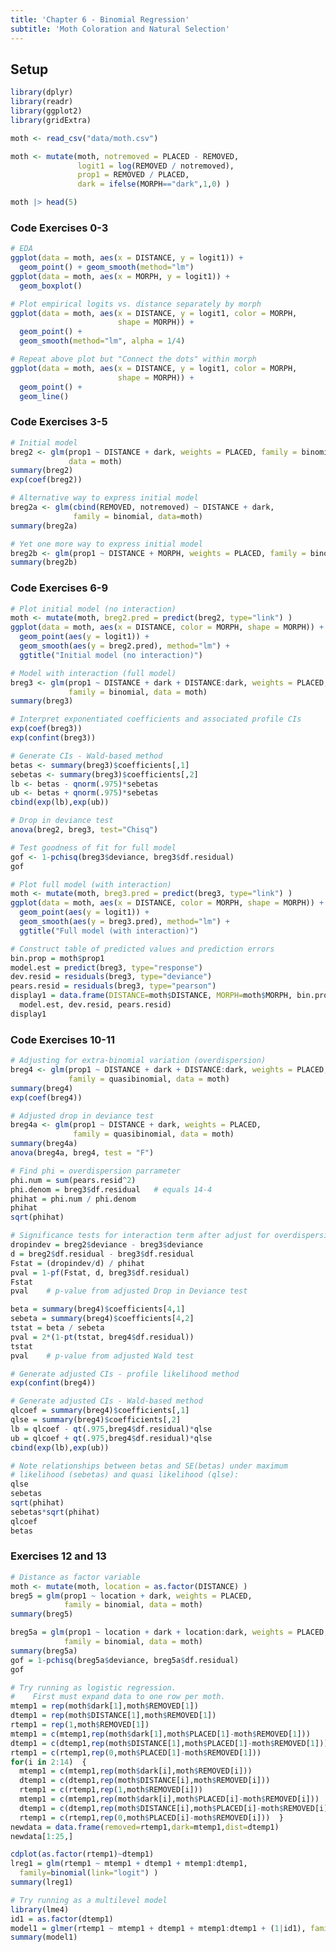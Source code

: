 ```yaml
---
title: 'Chapter 6 - Binomial Regression'
subtitle: 'Moth Coloration and Natural Selection'
---
```


## Setup 

```r
library(dplyr)
library(readr)
library(ggplot2)
library(gridExtra) 

moth <- read_csv("data/moth.csv")

moth <- mutate(moth, notremoved = PLACED - REMOVED, 
               logit1 = log(REMOVED / notremoved),
               prop1 = REMOVED / PLACED, 
               dark = ifelse(MORPH=="dark",1,0) )

moth |> head(5)
```



### Code Exercises 0-3


```r

# EDA
ggplot(data = moth, aes(x = DISTANCE, y = logit1)) + 
  geom_point() + geom_smooth(method="lm") 
ggplot(data = moth, aes(x = MORPH, y = logit1)) + 
  geom_boxplot() 

# Plot empirical logits vs. distance separately by morph
ggplot(data = moth, aes(x = DISTANCE, y = logit1, color = MORPH, 
                        shape = MORPH)) + 
  geom_point() + 
  geom_smooth(method="lm", alpha = 1/4) 

# Repeat above plot but "Connect the dots" within morph
ggplot(data = moth, aes(x = DISTANCE, y = logit1, color = MORPH, 
                        shape = MORPH)) + 
  geom_point() + 
  geom_line() 

```

### Code Exercises 3-5

```r
# Initial model
breg2 <- glm(prop1 ~ DISTANCE + dark, weights = PLACED, family = binomial, 
             data = moth)
summary(breg2)
exp(coef(breg2))

# Alternative way to express initial model
breg2a <- glm(cbind(REMOVED, notremoved) ~ DISTANCE + dark, 
              family = binomial, data=moth)
summary(breg2a)
```


```r
# Yet one more way to express initial model
breg2b <- glm(prop1 ~ DISTANCE + MORPH, weights = PLACED, family = binomial, data = moth)
summary(breg2b)
```

### Code Exercises 6-9


```r
# Plot initial model (no interaction)
moth <- mutate(moth, breg2.pred = predict(breg2, type="link") )
ggplot(data = moth, aes(x = DISTANCE, color = MORPH, shape = MORPH)) + 
  geom_point(aes(y = logit1)) + 
  geom_smooth(aes(y = breg2.pred), method="lm") +
  ggtitle("Initial model (no interaction)")


```

```r
# Model with interaction (full model)
breg3 <- glm(prop1 ~ DISTANCE + dark + DISTANCE:dark, weights = PLACED, 
             family = binomial, data = moth)
summary(breg3)

# Interpret exponentiated coefficients and associated profile CIs
exp(coef(breg3))
exp(confint(breg3))

# Generate CIs - Wald-based method
betas <- summary(breg3)$coefficients[,1]
sebetas <- summary(breg3)$coefficients[,2]
lb <- betas - qnorm(.975)*sebetas
ub <- betas + qnorm(.975)*sebetas
cbind(exp(lb),exp(ub))

# Drop in deviance test
anova(breg2, breg3, test="Chisq")

# Test goodness of fit for full model
gof <- 1-pchisq(breg3$deviance, breg3$df.residual)
gof  

# Plot full model (with interaction)
moth <- mutate(moth, breg3.pred = predict(breg3, type="link") )
ggplot(data = moth, aes(x = DISTANCE, color = MORPH, shape = MORPH)) + 
  geom_point(aes(y = logit1)) + 
  geom_smooth(aes(y = breg3.pred), method="lm") +
  ggtitle("Full model (with interaction)")

# Construct table of predicted values and prediction errors
bin.prop = moth$prop1
model.est = predict(breg3, type="response")
dev.resid = residuals(breg3, type="deviance")
pears.resid = residuals(breg3, type="pearson")
display1 = data.frame(DISTANCE=moth$DISTANCE, MORPH=moth$MORPH, bin.prop, 
  model.est, dev.resid, pears.resid)
display1
```

### Code Exercises 10-11


```r

# Adjusting for extra-binomial variation (overdispersion)
breg4 <- glm(prop1 ~ DISTANCE + dark + DISTANCE:dark, weights = PLACED,
             family = quasibinomial, data = moth)
summary(breg4)
exp(coef(breg4))

```


```r
# Adjusted drop in deviance test
breg4a <- glm(prop1 ~ DISTANCE + dark, weights = PLACED,
              family = quasibinomial, data = moth)
summary(breg4a)
anova(breg4a, breg4, test = "F")

# Find phi = overdispersion parrameter
phi.num = sum(pears.resid^2)
phi.denom = breg3$df.residual   # equals 14-4
phihat = phi.num / phi.denom
phihat
sqrt(phihat)

# Significance tests for interaction term after adjust for overdispersion
dropindev = breg2$deviance - breg3$deviance
d = breg2$df.residual - breg3$df.residual
Fstat = (dropindev/d) / phihat
pval = 1-pf(Fstat, d, breg3$df.residual)
Fstat
pval    # p-value from adjusted Drop in Deviance test

beta = summary(breg4)$coefficients[4,1]
sebeta = summary(breg4)$coefficients[4,2]
tstat = beta / sebeta
pval = 2*(1-pt(tstat, breg4$df.residual))
tstat
pval    # p-value from adjusted Wald test

# Generate adjusted CIs - profile likelihood method
exp(confint(breg4))

# Generate adjusted CIs - Wald-based method
qlcoef = summary(breg4)$coefficients[,1]
qlse = summary(breg4)$coefficients[,2]
lb = qlcoef - qt(.975,breg4$df.residual)*qlse
ub = qlcoef + qt(.975,breg4$df.residual)*qlse
cbind(exp(lb),exp(ub))

```


```r
# Note relationships between betas and SE(betas) under maximum 
# likelihood (sebetas) and quasi likelihood (qlse):
qlse
sebetas
sqrt(phihat)
sebetas*sqrt(phihat)
qlcoef
betas

```


### Exercises 12 and 13

```r
# Distance as factor variable
moth <- mutate(moth, location = as.factor(DISTANCE) )
breg5 = glm(prop1 ~ location + dark, weights = PLACED, 
            family = binomial, data = moth)
summary(breg5)

```

```r
breg5a = glm(prop1 ~ location + dark + location:dark, weights = PLACED,
            family = binomial, data = moth)
summary(breg5a)
gof = 1-pchisq(breg5a$deviance, breg5a$df.residual)
gof

```


```r
# Try running as logistic regression.  
#    First must expand data to one row per moth.
mtemp1 = rep(moth$dark[1],moth$REMOVED[1])
dtemp1 = rep(moth$DISTANCE[1],moth$REMOVED[1])
rtemp1 = rep(1,moth$REMOVED[1])
mtemp1 = c(mtemp1,rep(moth$dark[1],moth$PLACED[1]-moth$REMOVED[1]))
dtemp1 = c(dtemp1,rep(moth$DISTANCE[1],moth$PLACED[1]-moth$REMOVED[1]))
rtemp1 = c(rtemp1,rep(0,moth$PLACED[1]-moth$REMOVED[1]))
for(i in 2:14)  {
  mtemp1 = c(mtemp1,rep(moth$dark[i],moth$REMOVED[i]))
  dtemp1 = c(dtemp1,rep(moth$DISTANCE[i],moth$REMOVED[i]))
  rtemp1 = c(rtemp1,rep(1,moth$REMOVED[i]))
  mtemp1 = c(mtemp1,rep(moth$dark[i],moth$PLACED[i]-moth$REMOVED[i]))
  dtemp1 = c(dtemp1,rep(moth$DISTANCE[i],moth$PLACED[i]-moth$REMOVED[i]))
  rtemp1 = c(rtemp1,rep(0,moth$PLACED[i]-moth$REMOVED[i]))  }
newdata = data.frame(removed=rtemp1,dark=mtemp1,dist=dtemp1)
newdata[1:25,]

cdplot(as.factor(rtemp1)~dtemp1)
lreg1 = glm(rtemp1 ~ mtemp1 + dtemp1 + mtemp1:dtemp1,
  family=binomial(link="logit") )
summary(lreg1)

# Try running as a multilevel model
library(lme4)
id1 = as.factor(dtemp1)
model1 = glmer(rtemp1 ~ mtemp1 + dtemp1 + mtemp1:dtemp1 + (1|id1), family=binomial)
summary(model1)

```








